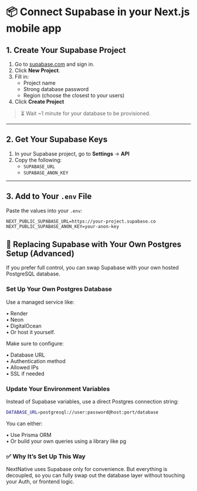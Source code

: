 # 📦 Connect Supabase in your Next.js mobile app

## 1. Create Your Supabase Project

1. Go to [supabase.com](https://supabase.com) and sign in.
2. Click **New Project**.
3. Fill in:
   - Project name
   - Strong database password
   - Region (choose the closest to your users)
4. Click **Create Project**

> ⏳ Wait ~1 minute for your database to be provisioned.

---

## 2. Get Your Supabase Keys

1. In your Supabase project, go to **Settings** → **API**
2. Copy the following:
   - `SUPABASE_URL`
   - `SUPABASE_ANON_KEY`

---

## 3. Add to Your `.env` File

Paste the values into your `.env`:

```env
NEXT_PUBLIC_SUPABASE_URL=https://your-project.supabase.co
NEXT_PUBLIC_SUPABASE_ANON_KEY=your-anon-key
```

## 🔄 Replacing Supabase with Your Own Postgres Setup (Advanced)

If you prefer full control, you can swap Supabase with your own hosted PostgreSQL database.

### Set Up Your Own Postgres Database

Use a managed service like:

• Render<br/>
• Neon<br/>
• DigitalOcean<br/>
• Or host it yourself.

Make sure to configure:

• Database URL<br/>
• Authentication method<br/>
• Allowed IPs<br/>
• SSL if needed

### Update Your Environment Variables

Instead of Supabase variables, use a direct Postgres connection string:

```bash
DATABASE_URL=postgresql://user:password@host:port/database
```

You can either:

• Use Prisma ORM<br />
• Or build your own queries using a library like pg

### ✅ Why It’s Set Up This Way

NextNative uses Supabase only for convenience.
But everything is decoupled, so you can fully swap out the database layer without touching your Auth, or frontend logic.
